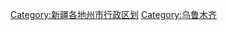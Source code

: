 {{Catnav|頁面分類|...|中华人民共和国行政区划|地级行政区|新疆地级行政区|新疆各地州市行政区划}}
{{Catnav|頁面分類|...|中国各省行政区划|新疆行政区划|新疆地级行政区|新疆各地州市行政区划}}
{{Catnav|頁面分類|...|中华人民共和国行政区划|地级市|乌鲁木齐}}
{{Catnav|頁面分類|...|中国各省城市|新疆城市|乌鲁木齐}}

[[Category:新疆各地州市行政区划|Category:新疆各地州市行政区划]]
[[Category:乌鲁木齐|Category:乌鲁木齐]]
